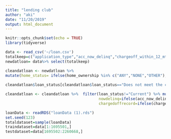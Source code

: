 ```yaml
---
title: "lending club"
author: "aki"
date: "11/20/2019"
output: html_document
---
```


```r
knitr::opts_chunk$set(echo = TRUE)
library(tidyverse)
```

```r
data <- read_csv('~/loan.csv')
totalkeep=c("application_type","acc_now_delinq","chargeoff_within_12_mths","delinq_amnt","loan_amnt","funded_amnt","term","int_rate","grade","sub_grade","emp_length","home_ownership","annual_inc","verification_status","issue_d","loan_status","purpose","addr_state","delinq_2yrs","total_acc","pct_tl_nvr_dlq")
newdatloan= data%>% select(totalkeep)

cleandatloan <- newdatloan %>%
mutate(home_status= ifelse(home_ownership %in% c("ANY","NONE","OTHER"),"Unknown",home_ownership)) 
  
cleandatloan$loan_status[cleandatloan$loan_status=="Does not meet the credit policy. Status:Fully Paid"]="Fully Paid"

cleandatloan <- cleandatloan %>%  filter(loan_status!="Current") %>% mutate(label= ifelse(loan_status=="Fully Paid",1,0),      pastdelinq=ifelse(delinq_2yrs==0,0,ifelse(delinq_2yrs==1,1,2)),
                                         nowdelinq=ifelse(acc_now_delinq==0,0,1),
                                         chargedoffrecord=ifelse(chargeoff_within_12_mths==0,0,1))

loanData <- readRDS("loanData (1).rds")
set.seed(123)
totaldataset=sample(loanData)
traindataset=data[1:1695501,]
testdataset=data[1695502:2260668,]


```
